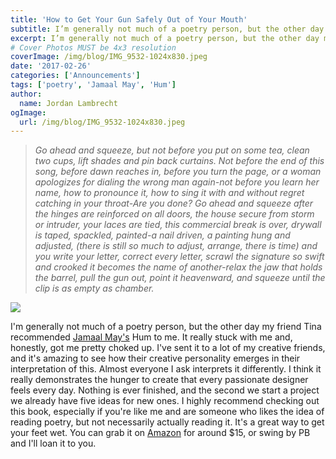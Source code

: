 ```yaml
---
title: 'How to Get Your Gun Safely Out of Your Mouth'
subtitle: I’m generally not much of a poetry person, but the other day my friend Tina recommended Jamaal May‘s Hum to me. It really stuck with me and, honestly, got me pretty choked up.
excerpt: I’m generally not much of a poetry person, but the other day my friend Tina recommended Jamaal May‘s Hum to me. It really stuck with me and, honestly, got me pretty choked up.
# Cover Photos MUST be 4x3 resolution
coverImage: /img/blog/IMG_9532-1024x830.jpeg
date: '2017-02-26'
categories: ['Announcements']
tags: ['poetry', 'Jamaal May', 'Hum']
author:
  name: Jordan Lambrecht
ogImage:
  url: /img/blog/IMG_9532-1024x830.jpeg
---
```

> *Go ahead and squeeze, but not before you put on some tea,
clean two cups, lift shades and pin back curtains. Not before the end
of this song, before dawn reaches in, before you turn the page, or
a woman apologizes for dialing the wrong man again-not before
you learn her name, how to pronounce it, how to sing it with
and without regret catching in your throat-Are you done?
Go ahead and squeeze after the hinges are reinforced on all
doors, the house secure from storm or intruder, your laces are tied,
this commercial break is over, drywall is taped, spackled,
painted-a nail driven, a painting hung and adjusted, (there is still
so much to adjust, arrange, there is time) and you write your letter,
correct every letter, scrawl the signature so swift and crooked
it becomes the name of another-relax the jaw that holds the barrel,
pull the gun out, point it heavenward, and
squeeze until the clip is as empty as chamber.*

![](/img/blog/Screen-Shot-2017-09-28-at-11.17.31-AM.png)

I'm generally not much of a poetry person, but the other day my friend Tina recommended [Jamaal May's](http://www.jamaalmay.com/) Hum to me. It really stuck with me and, honestly, got me pretty choked up. I've sent it to a lot of my creative friends, and it's amazing to see how their creative personality emerges in their interpretation of this. Almost everyone I ask interprets it differently. I think it really demonstrates the hunger to create that every passionate designer feels every day. Nothing is ever finished, and the second we start a project we already have five ideas for new ones. I highly recommend checking out this book, especially if you're like me and are someone who likes the idea of reading poetry, but not necessarily actually reading it. It's a great way to get your feet wet. You can grab it on [Amazon](https://smile.amazon.com/dp/B00OTW3BT2) for around $15, or swing by PB and I'll loan it to you.